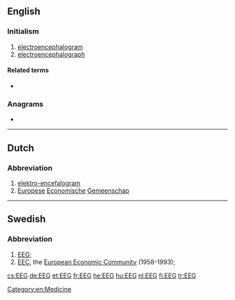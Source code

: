 {{also|eeg}}
==English==

===Initialism===
{{rfc-header|Initialism}}
{{head|en|initialism}}

# [[electroencephalogram]]
# [[electroencephalograph]]

====Related terms====
* {{l|en|electroencephalography}}

===Anagrams===
* {{l|en|gee}}

[[Category:en:Medicine]]

----

==Dutch==
{{wikipedia|lang=nl}}

===Abbreviation===
{{rfc-header|Abbreviation}}
{{head|nl|abbreviation}}
# [[elektro-encefalogram]]
# [[Europese]] [[economische|Economische]] [[gemeenschap|Gemeenschap]]

----

==Swedish==

===Abbreviation===
{{rfc-header|Abbreviation}}
{{head|sv|abbreviation}}

# [[#English|EEG]]; {{abbreviation of|elektroencefalogram|lang=sv}}
# [[EEC]], the [[European Economic Community]] (1958-1993); {{abbreviation of|Europeiska ekonomiska gemenskapen|lang=sv}}

[[cs:EEG]]
[[de:EEG]]
[[et:EEG]]
[[fr:EEG]]
[[he:EEG]]
[[hu:EEG]]
[[nl:EEG]]
[[fi:EEG]]
[[tr:EEG]]